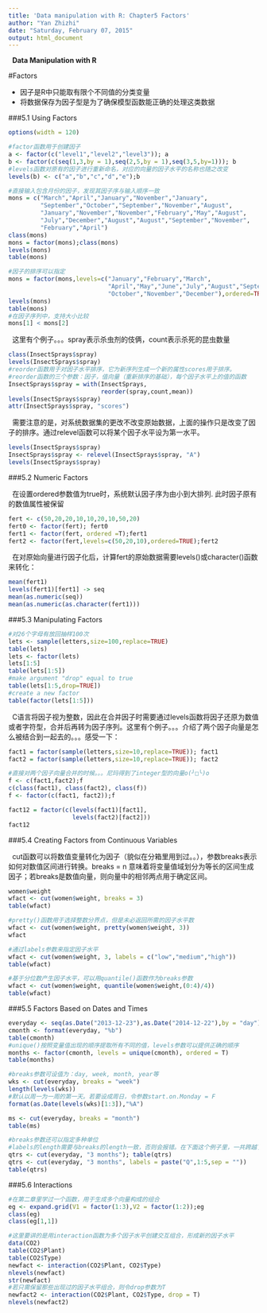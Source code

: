 ```yaml
---
title: 'Data manipulation with R: Chapter5 Factors'
author: "Yan Zhizhi"
date: "Saturday, February 07, 2015"
output: html_document
---
```


\  **Data Manipulation with R**

#Factors

- 因子是R中只能取有限个不同值的分类变量
- 将数据保存为因子型是为了确保模型函数能正确的处理这类数据 

###5.1 Using Factors

```r
options(width = 120)

#factor函数用于创建因子
a <- factor(c("level1","level2","level3")); a 
b <- factor(c(seq(1,3,by = 1),seq(2,5,by = 1),seq(3,5,by=1))); b
#levels函数对原有的因子进行重新命名，对应的向量的因子水平的名称也随之改变
levels(b) <- c("a","b","c","d","e");b

#直接输入包含月份的因子，发现其因子序与输入顺序一致
mons = c("March","April","January","November","January",
         "September","October","September","November","August",
         "January","November","November","February","May","August",
         "July","December","August","August","September","November",
         "February","April")
class(mons)
mons = factor(mons);class(mons)
levels(mons)
table(mons)

#因子的排序可以指定
mons = factor(mons,levels=c("January","February","March",
                            "April","May","June","July","August","September",
                            "October","November","December"),ordered=TRUE)
levels(mons)
table(mons)
#在因子序列中，支持大小比较
mons[1] < mons[2]
```

\  这里有个例子。。。spray表示杀虫剂的伎俩，count表示杀死的昆虫数量   

```r
class(InsectSprays$spray)
levels(InsectSprays$spray)
#reorder函数用于对因子水平排序，它为新序列生成一个新的属性scores用于排序。
#reorder函数的三个参数：因子，值向量（重新排序的基础），每个因子水平上的值的函数
InsectSprays$spray = with(InsectSprays,
                          reorder(spray,count,mean))
levels(InsectSprays$spray)
attr(InsectSprays$spray, "scores")
```

\    需要注意的是，对系统数据集的更改不改变原始数据，上面的操作只是改变了因子的排序。通过relevel函数可以将某个因子水平设为第一水平。  

```r
levels(InsectSprays$spray)
InsectSprays$spray <- relevel(InsectSprays$spray, "A")
levels(InsectSprays$spray)
```

###5.2 Numeric Factors

\    在设置ordered参数值为true时，系统默认因子序为由小到大排列. 此时因子原有的数值属性被保留 

```r
fert <- c(50,20,20,10,10,20,10,50,20)
fert0 <- factor(fert); fert0
fert1 <- factor(fert, ordered =T);fert1
fert2 <- factor(fert,levels=c(50,20,10),ordered=TRUE);fert2
```

\    在对原始向量进行因子化后，计算fert的原始数据需要levels()或character()函数来转化：  

```r
mean(fert1)
levels(fert1)[fert1] -> seq
mean(as.numeric(seq))
mean(as.numeric(as.character(fert1)))
```

###5.3 Manipulating Factors

```r
#对26个字母有放回抽样100次
lets <- sample(letters,size=100,replace=TRUE)
table(lets)
lets <- factor(lets)
lets[1:5]
table(lets[1:5])
#make argument "drop" equal to true
table(lets[1:5,drop=TRUE])
#create a new factor
table(factor(lets[1:5]))
```

\    C语言将因子视为整数，因此在合并因子时需要通过levels函数将因子还原为数值或者字符型，合并后再转为因子序列。这里有个例子。。。介绍了两个因子向量是怎么被结合到一起去的。。。感受一下：   

```r
fact1 = factor(sample(letters,size=10,replace=TRUE)); fact1
fact2 = factor(sample(letters,size=10,replace=TRUE)); fact2

#直接对两个因子向量合并的时候。。。尼玛得到了integer型的向量o(╯□╰)o
f <- c(fact1,fact2);f
c(class(fact1), class(fact2), class(f))
f <- factor(c(fact1, fact2));f

fact12 = factor(c(levels(fact1)[fact1],
                  levels(fact2)[fact2]))
fact12

```

###5.4 Creating Factors from Continuous Variables

\    cut函数可以将数值变量转化为因子（貌似在分箱里用到过。。），参数breaks表示如何对数值区间进行转换。breaks = n 意味着将变量值域划分为等长的区间生成因子；若breaks是数值向量，则向量中的相邻两点用于确定区间。  

```r
women$weight
wfact <- cut(women$weight, breaks = 3)
table(wfact)

#pretty()函数用于选择整数分界点，但是未必返回所需的因子水平数
wfact <- cut(women$weight, pretty(women$weight, 3))
wfact

#通过labels参数来指定因子水平
wfact <- cut(women$weight, 3, labels = c("low","medium","high"))
table(wfact)

#基于分位数产生因子水平，可以用quantile()函数作为breaks参数
wfact <- cut(women$weight, quantile(women$weight,(0:4)/4))
table(wfact)
```

###5.5 Factors Based on Dates and Times

```r
everyday <- seq(as.Date("2013-12-23"),as.Date("2014-12-22"),by = "day")
cmonth <- format(everyday, "%b")
table(cmonth)
#unique()按照变量值出现的顺序提取所有不同的值，levels参数可以提供正确的顺序
months <- factor(cmonth, levels = unique(cmonth), ordered = T)
table(months)

#breaks参数可设值为：day, week, month, year等
wks <- cut(everyday, breaks = "week")
length(levels(wks))
#默认以周一为一周的第一天。若要设成周日，令参数start.on.Monday = F
format(as.Date(levels(wks)[1:3]),"%A")

ms <- cut(everyday, breaks = "month")
table(ms)

#breaks参数还可以指定多种单位
#labels的length需要与breaks的length一致，否则会报错。在下面这个例子里，一共跨越了5个季度o(╯□╰)o
qtrs <- cut(everyday, "3 months"); table(qtrs)
qtrs <- cut(everyday, "3 months", labels = paste("Q",1:5,sep = ""))
table(qtrs)
```

###5.6 Interactions

```r
#在第二章里学过一个函数，用于生成多个向量构成的组合
eg <- expand.grid(V1 = factor(1:3),V2 = factor(1:2));eg
class(eg)
class(eg[1,1])

#这里要讲的是用interaction函数为多个因子水平创建交互组合，形成新的因子水平
data(CO2)
table(CO2$Plant)
table(CO2$Type)
newfact <- interaction(CO2$Plant, CO2$Type)
nlevels(newfact)
str(newfact)
#若只需保留那些出现过的因子水平组合，则令drop参数为T
newfact2 <- interaction(CO2$Plant, CO2$Type, drop = T)
nlevels(newfact2)
```

